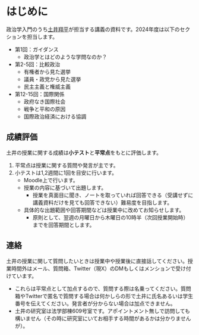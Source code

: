 # はじめに {.unnumbered}

政治学入門のうち[土井翔平](https://shohei-doi.github.io/)が担当する講義の資料です。2024年度は以下のセクションを担当します。

- 第1回：ガイダンス
    - 政治学とはどのような学問なのか？
- 第2-5回：比較政治
    - 有権者から見た選挙
    - 議員・政党から見た選挙
    - 民主主義と権威主義
- 第12-15回：国際関係
    - 政府なき国際社会
    - 戦争と平和の原因
    - 国際政治経済における協調

## 成績評価 {.unnumbered}

土井の授業に関する成績は**小テスト**と**平常点**をもとに評価します。

1. 平常点は授業に関する質問や発言が主です。
1. 小テストは1,2週間に1回を目安に行います。
    - Moodle上で行います。
    - 授業の内容に基づいて出題します。
        - 授業を真面目に聞き、ノートを取っていれば回答できる（受講せずに講義資料だけを見ても回答できない）難易度を目指します。
    - 具体的な出題範囲や回答期間などは授業中に改めてお知らせします。
        - 原則として、翌週の月曜日から木曜日の10時半（次回授業開始時）までを回答期間とします。

## 連絡 {.unnumbered}

土井の授業に関して質問したいときは授業中や授業後に直接話してください。授業時間外はメール、質問箱、Twitter（現X）のDMもしくはメンションで受け付けています。

- これらは平常点として加点するので、質問する際は名乗ってください。質問箱やTwitterで匿名で質問する場合は何かしらの形で土井に氏名あるいは学生番号を伝えてください。発言者が分からない場合は加点できません。
- 土井の研究室は法学部棟609号室です。アポイントメント無しで訪問しても構いません（その時に研究室にいてお相手する時間があるかは分かりませんが）。
